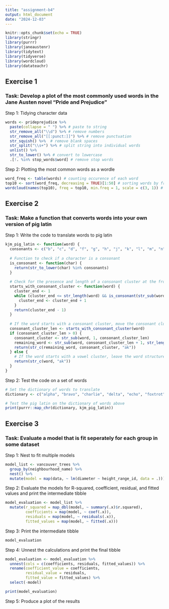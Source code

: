 ```yaml
---
title: "assignment-b4"
output: html_document
date: "2024-12-03"
---
```


```r
knitr::opts_chunk$set(echo = TRUE)
library(stringr)
library(purrr)
library(janeaustenr)
library(tidytext)
library(tidyverse)
library(wordcloud)
library(datateachr)
```

## Exercise 1

### Task: Develop a plot of the most commonly used words in the Jane Austen novel "Pride and Prejudice"

Step 1: Tidying character data

```r
words <- prideprejudice %>% 
  paste(collapse = " ") %>% # paste to string
  str_remove_all("\\d") %>% # remove numbers 
  str_remove_all("[[:punct:]]") %>% # remove punctuation
  str_squish() %>%  # remove blank spaces
  str_split("\\s+") %>% # split string into individual words
  unlist() %>% 
  str_to_lower() %>% # convert to lowercase
  .[!. %in% stop_words$word] # remove stop words
```

Step 2: Plotting the most common words as a wordle

```r
word_freq <- table(words) # counting occurence of each word
top10 <- sort(word_freq, decreasing = TRUE)[1:50] # sorting words by frequency
wordcloud(names(top10), freq = top10, min.freq = 1, scale = c(3, 1)) # plotting wordcloud based on frequency
```


## Exercise 2

### Task: Make a function that converts words into your own version of pig latin

Step 1: Write the code to translate words to pig latin

```r
kjm_pig_latin <- function(word) {
  consonants <- c("b", "c", "d", "f", "g", "h", "j", "k", "l", "m", "n", "p", "q", "r", "s", "t", "v", "w", "x", "y", "z")
  
  # Function to check if a character is a consonant
  is_consonant <- function(char) {
    return(str_to_lower(char) %in% consonants)
  }
  
  # Check for the presence and length of a consonant cluster at the front
  starts_with_consonant_cluster <- function(word) {
    cluster_end <- 1
    while (cluster_end <= str_length(word) && is_consonant(str_sub(word, cluster_end, cluster_end))) {
      cluster_end <- cluster_end + 1
    }
    return(cluster_end - 1)
  }
  
  # If the word starts with a consonant cluster, move the consonant cluster to the end and append "ak"
  consonant_cluster_len <- starts_with_consonant_cluster(word)
  if (consonant_cluster_len > 0) {
    consonant_cluster <- str_sub(word, 1, consonant_cluster_len)
    remaining_word <- str_sub(word, consonant_cluster_len + 1, str_length(word))
    return(str_c(remaining_word, consonant_cluster, "ak"))
  } else {
    # If the word starts with a vowel cluster, leave the word structure and append "ak" to the end
    return(str_c(word, "ak"))
  }
}

```

Step 2: Test the code on a set of words

```r
# Set the dictionary of words to translate
dictionary <- c("alpha", "bravo", "charlie", "delta", "echo", "foxtrot", "golf", "hotel", "india", "juliett", "kilo", "lima", "mike", "november", "oscar", "papa", "quebec", "romeo", "sierra", "tango", "uniform", "victor", "whiskey", "xray", "yankee", "yulu")

# Test the pig latin on the dictionary of words above
print(purrr::map_chr(dictionary, kjm_pig_latin))

```


## Exercise 3 

### Task: Evaluate a model that is fit seperately for each group in some dataset

Step 1: Nest to fit multiple models

```r
model_list <- vancouver_trees %>%
  group_by(neighbourhood_name) %>%
  nest() %>% 
  mutate(model = map(data, ~ lm(diameter ~ height_range_id, data = .)))

```

Step 2: Evaluate the models for R-squared, coefficient, residual, and fitted values and print the intermediate tibble

```r
model_evaluation <- model_list %>%
  mutate(r_squared = map_dbl(model, ~ summary(.x)$r.squared),
         coefficients = map(model, ~ coef(.x)),
         residuals = map(model, ~ residuals(.x)),
         fitted_values = map(model, ~ fitted(.x)))

```

Step 3: Print the intermediate tibble

```r
model_evaluation
```

Step 4: Unnest the calculations and print the final tibble

```r
model_evaluation <- model_evaluation %>% 
  unnest(cols = c(coefficients, residuals, fitted_values)) %>%
  rename(coefficient_value = coefficients,
         residual_value = residuals,
         fitted_value = fitted_values) %>%
  select(-model)

print(model_evaluation)
```

Step 5: Produce a plot of the results

```r

```
